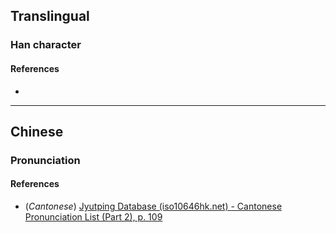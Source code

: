 {{character info/new}}
==Translingual==

===Han character===
{{Han char|rn=61|rad=心|as=10|sn=14|four=|canj=BUP|ids=⿱⿰目目心}}

====References====
* {{Han ref|kx=0396.280|dkj=11004|dj=0735.160|hdz=42333.120|uh=6133|ud=24883}}

----

==Chinese==
{{zh-forms}}

===Pronunciation===
{{zh-pron
|m=jù
|c=geoi6
|mc=
|oc=
|ma=
|cat=
}}

====References====
* (''Cantonese'') [http://www.iso10646hk.net/jp/document/download.jsp Jyutping Database (iso10646hk.net) - Cantonese Pronunciation List (Part 2), p. 109]